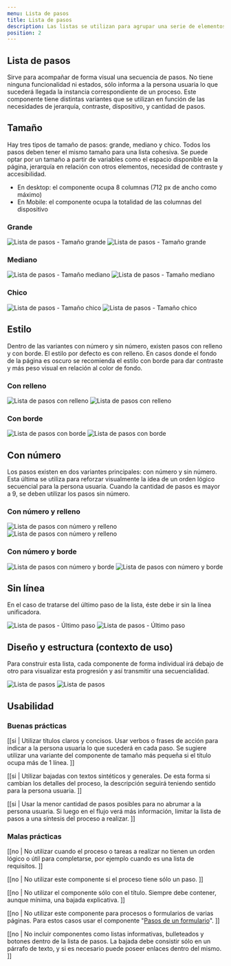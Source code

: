 ```yaml
---
menu: Lista de pasos
title: Lista de pasos
description: Las listas se utilizan para agrupar una serie de elementos relacionados. Los elementos de una lista pueden comenzar con un número o una viñeta. Para listas que presentan un orden secuencial de pasos, utilizamos la Lista de pasos.
position: 2
---
```


## Lista de pasos

Sirve para acompañar de forma visual una secuencia de pasos. No tiene ninguna funcionalidad ni estados, sólo informa a la persona usuaria lo que sucederá llegada la instancia correspondiente de un proceso. Este componente tiene distintas variantes que se utilizan en función de las necesidades de jerarquía, contraste, dispositivo, y cantidad de pasos.

<h2>Tamaño</h2>

Hay tres tipos de tamaño de pasos: grande, mediano y chico. Todos los pasos deben tener el mismo tamaño para una lista cohesiva. Se puede optar por un tamaño a partir de variables como el espacio disponible en la página, jerarquía en relación con otros elementos, necesidad de contraste y accesibilidad.
* En desktop: el componente ocupa 8 columnas (712 px de ancho como máximo)
* En Mobile: el componente ocupa la totalidad de las columnas del dispositivo

### Grande

<div className="mt-4 mb-5 mx-auto">
  <img src="/componentes/lista-de-pasos/paso-grande.svg" alt="Lista de pasos - Tamaño grande" className="d-sm-block d-none" />
  <img src="/componentes/lista-de-pasos/paso-grande-mobile.svg" alt="Lista de pasos - Tamaño grande" className="d-sm-none" />
</div>

### Mediano

<div className="mt-4 mb-5 mx-auto">
  <img src="/componentes/lista-de-pasos/paso-mediano.svg" alt="Lista de pasos - Tamaño mediano" className="d-sm-block d-none" />
  <img src="/componentes/lista-de-pasos/paso-mediano-mobile.svg" alt="Lista de pasos - Tamaño mediano" className="d-sm-none" />
</div>

### Chico

<div className="mt-4 mb-5 mx-auto">
  <img src="/componentes/lista-de-pasos/paso-chico.svg" alt="Lista de pasos - Tamaño chico" className="d-sm-block d-none" />
  <img src="/componentes/lista-de-pasos/paso-chico-mobile.svg" alt="Lista de pasos - Tamaño chico" className="d-sm-none" />
</div>

<h2>Estilo</h2>

Dentro de las variantes con número y sin número, existen pasos con relleno y con borde. El estilo por defecto es con relleno. En casos donde el fondo de la página es oscuro se recomienda el estilo con borde para dar contraste y más peso visual en relación al color de fondo.

### Con relleno

<div className="mt-4 mb-5 mx-auto">
  <img src="/componentes/lista-de-pasos/paso-mediano.svg" alt="Lista de pasos con relleno" className="d-sm-block d-none" />
  <img src="/componentes/lista-de-pasos/paso-mediano-mobile.svg" alt="Lista de pasos con relleno" className="d-sm-none" />
</div>

### Con borde

<div className="mt-4 mb-5 mx-auto">
  <img src="/componentes/lista-de-pasos/paso-borde.svg" alt="Lista de pasos con borde" className="d-sm-block d-none" />
  <img src="/componentes/lista-de-pasos/paso-borde-mobile.svg" alt="Lista de pasos con borde" className="d-sm-none" />
</div>

<h2>Con número</h2>

Los pasos existen en dos variantes principales: con número y sin número. Esta última se utiliza para reforzar visualmente la idea de un orden lógico secuencial para la persona usuaria. Cuando la cantidad de pasos es mayor a 9, se deben utilizar los pasos sin número. 

### Con número y relleno

<div className="mt-4 mb-5 mx-auto">
  <img src="/componentes/lista-de-pasos/paso-numero.svg" alt="Lista de pasos con número y relleno" className="d-sm-block d-none" />
  <img src="/componentes/lista-de-pasos/paso-numero-mobile.svg" alt="Lista de pasos con número y relleno" className="d-sm-none" />
</div>

### Con número y borde

<div className="mt-4 mb-5 mx-auto">
  <img src="/componentes/lista-de-pasos/paso-numero-borde.svg" alt="Lista de pasos con número y borde" className="d-sm-block d-none" />
  <img src="/componentes/lista-de-pasos/paso-numero-borde-mobile.svg" alt="Lista de pasos con número y borde" className="d-sm-none" />
</div>

<h2>Sin línea</h2>

En el caso de tratarse del último paso de la lista, éste debe ir sin la línea unificadora. 

<div className="mt-4 mb-5 mx-auto">
  <img src="/componentes/lista-de-pasos/paso-ultimo.svg" alt="Lista de pasos - Último paso" className="d-sm-block d-none" />
  <img src="/componentes/lista-de-pasos/paso-ultimo-mobile.svg" alt="Lista de pasos - Último paso" className="d-sm-none" />
</div>

## Diseño y estructura (contexto de uso)

Para construir esta lista, cada componente de forma individual irá debajo de otro para visualizar esta progresión y así transmitir una secuencialidad.

<div className="mt-4 mb-5 mx-auto">
  <img src="/componentes/lista-de-pasos/lista-de-pasos.svg" alt="Lista de pasos" className="d-sm-block d-none" />
  <img src="/componentes/lista-de-pasos/lista-de-pasos-mobile.svg" alt="Lista de pasos" className="d-sm-none" />
</div>

## Usabilidad

### Buenas prácticas

[[si | Utilizar títulos claros y concisos. Usar verbos o frases de acción para indicar a la persona usuaria lo que sucederá en cada paso. Se sugiere utilizar una variante del componente de tamaño más pequeña si el título ocupa más de 1 línea. ]]

[[si | Utilizar bajadas con textos sintéticos y generales. De esta forma si cambian los detalles del proceso, la descripción seguirá teniendo sentido para la persona usuaria. ]]

[[si | Usar la menor cantidad de pasos posibles para no abrumar a la persona usuaria. Si luego en el flujo verá más información, limitar la lista de pasos a una síntesis del proceso a realizar. ]]

### Malas prácticas

[[no | No utilizar cuando el proceso o tareas a realizar no tienen un orden lógico o útil para completarse, por ejemplo cuando es una lista de requisitos. ]]

[[no | No utilizar este componente si el proceso tiene sólo un paso. ]]

[[no | No utilizar el componente sólo con el título. Siempre debe contener, aunque mínima, una bajada explicativa. ]]

[[no | No utilizar este componente para procesos o formularios de varias páginas. Para estos casos usar el componente "[Pasos de un formulario](https://gcba.github.io/estandares/componentes/paso-a-paso/)". ]]

[[no | No incluir componentes como listas informativas, bulleteados y botones dentro de la lista de pasos. La bajada debe consistir sólo en un párrafo de texto, y si es necesario puede poseer enlaces dentro del mismo. ]]